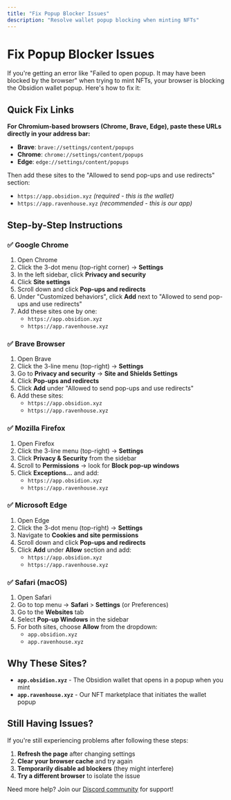 ```yaml
---
title: "Fix Popup Blocker Issues"
description: "Resolve wallet popup blocking when minting NFTs"
---
```


# Fix Popup Blocker Issues

If you're getting an error like "Failed to open popup. It may have been blocked by the browser" when trying to mint NFTs, your browser is blocking the Obsidion wallet popup. Here's how to fix it:

## Quick Fix Links

**For Chromium-based browsers (Chrome, Brave, Edge), paste these URLs directly in your address bar:**

- **Brave**: `brave://settings/content/popups`
- **Chrome**: `chrome://settings/content/popups`  
- **Edge**: `edge://settings/content/popups`

Then add these sites to the "Allowed to send pop-ups and use redirects" section:
- `https://app.obsidion.xyz` *(required - this is the wallet)*
- `https://app.ravenhouse.xyz` *(recommended - this is our app)*

## Step-by-Step Instructions

### ✅ Google Chrome

1. Open Chrome
2. Click the 3-dot menu (top-right corner) → **Settings**
3. In the left sidebar, click **Privacy and security**
4. Click **Site settings**
5. Scroll down and click **Pop-ups and redirects**
6. Under "Customized behaviors", click **Add** next to "Allowed to send pop-ups and use redirects"
7. Add these sites one by one:
   - `https://app.obsidion.xyz`
   - `https://app.ravenhouse.xyz`

### ✅ Brave Browser

1. Open Brave
2. Click the 3-line menu (top-right) → **Settings**
3. Go to **Privacy and security** → **Site and Shields Settings**
4. Click **Pop-ups and redirects**
5. Click **Add** under "Allowed to send pop-ups and use redirects"
6. Add these sites:
   - `https://app.obsidion.xyz`
   - `https://app.ravenhouse.xyz`

### ✅ Mozilla Firefox

1. Open Firefox
2. Click the 3-line menu (top-right) → **Settings**
3. Click **Privacy & Security** from the sidebar
4. Scroll to **Permissions** → look for **Block pop-up windows**
5. Click **Exceptions...** and add:
   - `https://app.obsidion.xyz`
   - `https://app.ravenhouse.xyz`

### ✅ Microsoft Edge

1. Open Edge
2. Click the 3-dot menu (top-right) → **Settings**
3. Navigate to **Cookies and site permissions**
4. Scroll down and click **Pop-ups and redirects**
5. Click **Add** under **Allow** section and add:
   - `https://app.obsidion.xyz`
   - `https://app.ravenhouse.xyz`

### ✅ Safari (macOS)

1. Open Safari
2. Go to top menu → **Safari** > **Settings** (or Preferences)
3. Go to the **Websites** tab
4. Select **Pop-up Windows** in the sidebar
5. For both sites, choose **Allow** from the dropdown:
   - `app.obsidion.xyz`
   - `app.ravenhouse.xyz`

## Why These Sites?

- **`app.obsidion.xyz`** - The Obsidion wallet that opens in a popup when you mint
- **`app.ravenhouse.xyz`** - Our NFT marketplace that initiates the wallet popup

## Still Having Issues?

If you're still experiencing problems after following these steps:

1. **Refresh the page** after changing settings
2. **Clear your browser cache** and try again
3. **Temporarily disable ad blockers** (they might interfere)
4. **Try a different browser** to isolate the issue

Need more help? Join our [Discord community](https://discord.gg/CR8nKg5gYB) for support!